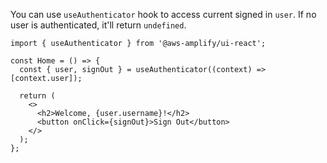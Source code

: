 You can use `useAuthenticator` hook to access current signed in `user`. If no user is authenticated, it'll return `undefined`.

```tsx{1,4,8-9}
import { useAuthenticator } from '@aws-amplify/ui-react';

const Home = () => {
  const { user, signOut } = useAuthenticator((context) => [context.user]);

  return (
    <>
      <h2>Welcome, {user.username}!</h2>
      <button onClick={signOut}>Sign Out</button>
    </>
  );
};
```

